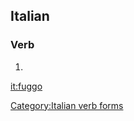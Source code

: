 ==Italian==

===Verb===
{{head|it|verb form}}

# {{inflection of|fuggire||1|s|pres|indc|lang=it}}

[[Category:Italian verb forms]]

[[it:fuggo]]